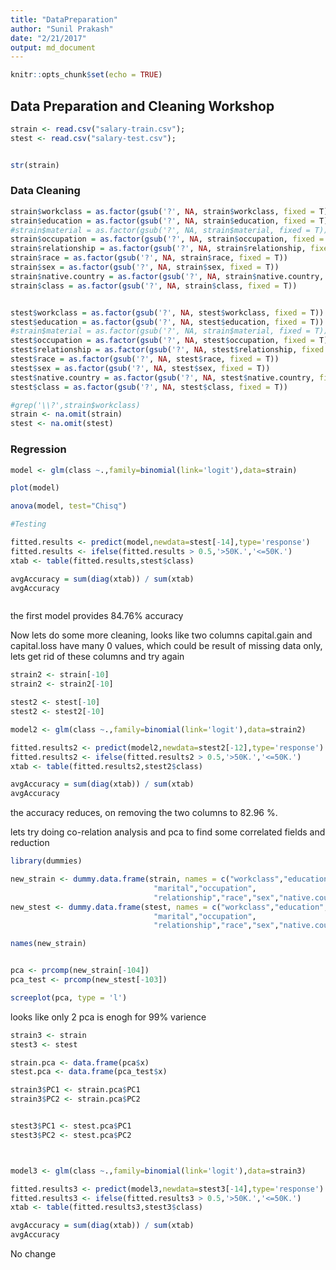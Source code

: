```yaml
---
title: "DataPreparation"
author: "Sunil Prakash"
date: "2/21/2017"
output: md_document
---
```


```r
knitr::opts_chunk$set(echo = TRUE)
```

## Data Preparation and Cleaning Workshop



```r

strain <- read.csv("salary-train.csv");
stest <- read.csv("salary-test.csv");


str(strain)

```
### Data Cleaning

```r

strain$workclass = as.factor(gsub('?', NA, strain$workclass, fixed = T))
strain$education = as.factor(gsub('?', NA, strain$education, fixed = T))
#strain$material = as.factor(gsub('?', NA, strain$material, fixed = T))
strain$occupation = as.factor(gsub('?', NA, strain$occupation, fixed = T))
strain$relationship = as.factor(gsub('?', NA, strain$relationship, fixed = T))
strain$race = as.factor(gsub('?', NA, strain$race, fixed = T))
strain$sex = as.factor(gsub('?', NA, strain$sex, fixed = T))
strain$native.country = as.factor(gsub('?', NA, strain$native.country, fixed = T))
strain$class = as.factor(gsub('?', NA, strain$class, fixed = T))


stest$workclass = as.factor(gsub('?', NA, stest$workclass, fixed = T))
stest$education = as.factor(gsub('?', NA, stest$education, fixed = T))
#strain$material = as.factor(gsub('?', NA, strain$material, fixed = T))
stest$occupation = as.factor(gsub('?', NA, stest$occupation, fixed = T))
stest$relationship = as.factor(gsub('?', NA, stest$relationship, fixed = T))
stest$race = as.factor(gsub('?', NA, stest$race, fixed = T))
stest$sex = as.factor(gsub('?', NA, stest$sex, fixed = T))
stest$native.country = as.factor(gsub('?', NA, stest$native.country, fixed = T))
stest$class = as.factor(gsub('?', NA, stest$class, fixed = T))

#grep('\\?',strain$workclass)
strain <- na.omit(strain)
stest <- na.omit(stest)

```



### Regression 

```r

model <- glm(class ~.,family=binomial(link='logit'),data=strain)

plot(model)


```

```r
anova(model, test="Chisq")
```

```r
#Testing

fitted.results <- predict(model,newdata=stest[-14],type='response')
fitted.results <- ifelse(fitted.results > 0.5,'>50K.','<=50K.')
xtab <- table(fitted.results,stest$class)

avgAccuracy = sum(diag(xtab)) / sum(xtab)
avgAccuracy



```
the first model provides 84.76% accuracy

Now lets do some more cleaning, looks like two columns capital.gain and capital.loss have many 0 values, which could be result of missing data only,  lets get rid of these columns and try again

```r

strain2 <- strain[-10]
strain2 <- strain2[-10]

stest2 <- stest[-10]
stest2 <- stest2[-10]

model2 <- glm(class ~.,family=binomial(link='logit'),data=strain2)

fitted.results2 <- predict(model2,newdata=stest2[-12],type='response')
fitted.results2 <- ifelse(fitted.results2 > 0.5,'>50K.','<=50K.')
xtab <- table(fitted.results2,stest2$class)

avgAccuracy = sum(diag(xtab)) / sum(xtab)
avgAccuracy


```
the accuracy reduces, on removing the two columns to 82.96 %.

lets try doing co-relation analysis and pca to find some  correlated fields  and reduction

```r
library(dummies)

new_strain <- dummy.data.frame(strain, names = c("workclass","education",
                                "marital","occupation",
                                "relationship","race","sex","native.country"))
new_stest <- dummy.data.frame(stest, names = c("workclass","education",
                                "marital","occupation",
                                "relationship","race","sex","native.country"))

names(new_strain)


pca <- prcomp(new_strain[-104])
pca_test <- prcomp(new_stest[-103])

screeplot(pca, type = 'l')

```

looks like only 2 pca is enogh for 99% varience

```r

strain3 <- strain
stest3 <- stest

strain.pca <- data.frame(pca$x)
stest.pca <- data.frame(pca_test$x)

strain3$PC1 <- strain.pca$PC1
strain3$PC2 <- strain.pca$PC2


stest3$PC1 <- stest.pca$PC1
stest3$PC2 <- stest.pca$PC2



model3 <- glm(class ~.,family=binomial(link='logit'),data=strain3)

fitted.results3 <- predict(model3,newdata=stest3[-14],type='response')
fitted.results3 <- ifelse(fitted.results3 > 0.5,'>50K.','<=50K.')
xtab <- table(fitted.results3,stest3$class)

avgAccuracy = sum(diag(xtab)) / sum(xtab)
avgAccuracy

```
No change
